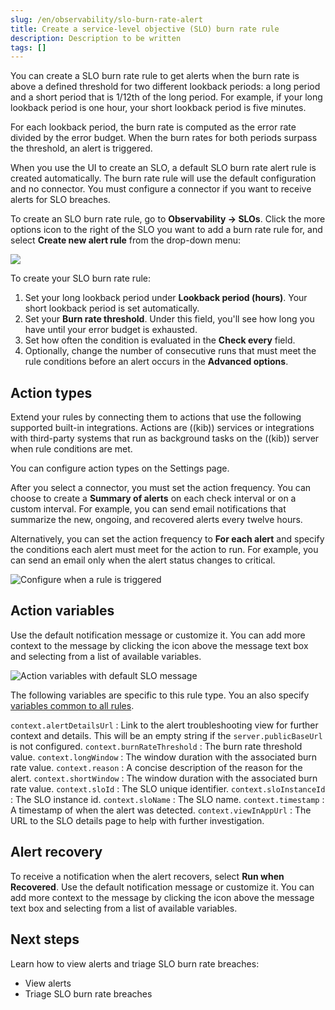 ```yaml
---
slug: /en/observability/slo-burn-rate-alert
title: Create a service-level objective (SLO) burn rate rule
description: Description to be written
tags: []
---
```



<div id="slo-burn-rate-alert"></div>

<SloLicense />

You can create a SLO burn rate rule to get alerts when the burn rate is above a defined threshold for two different lookback periods: a long period and a short period that is 1/12th of the long period.
For example, if your long lookback period is one hour, your short lookback period is five minutes.

For each lookback period, the burn rate is computed as the error rate divided by the error budget.
When the burn rates for both periods surpass the threshold, an alert is triggered.

<DocCallOut title="Note">
When you use the UI to create an SLO, a default SLO burn rate alert rule is created automatically.
The burn rate rule will use the default configuration and no connector.
You must configure a connector if you want to receive alerts for SLO breaches.
</DocCallOut>

To create an SLO burn rate rule, go to **Observability → SLOs**. Click the more options icon to the right of the SLO you want to add a burn rate rule for, and select **Create new alert rule** from the drop-down menu:

![](images/create-new-alert-rule-menu.png)

To create your SLO burn rate rule:

1. Set your long lookback period under **Lookback period (hours)**. Your short lookback period is set automatically.
1. Set your **Burn rate threshold**. Under this field, you'll see how long you have until your error budget is exhausted.
1. Set how often the condition is evaluated in the **Check every** field.
1. Optionally, change the number of consecutive runs that must meet the rule conditions before an alert occurs in the **Advanced options**.

<div id="action-types-slo"></div>

## Action types

Extend your rules by connecting them to actions that use the following
supported built-in integrations. Actions are ((kib)) services or integrations with
third-party systems that run as background tasks on the ((kib)) server when rule conditions are met.

You can configure action types on the <DocLink slug="/en/observability/configure-uptime-settings" section="configure-connectors">Settings</DocLink> page.

<AlertingConnectors />

After you select a connector, you must set the action frequency. You can choose to create a **Summary of alerts** on each check interval or on a custom interval. For example, you can send email notifications that summarize the new, ongoing, and recovered alerts every twelve hours.

Alternatively, you can set the action frequency to **For each alert** and specify the conditions each alert must meet for the action to run. For example, you can send an email only when the alert status changes to critical.

![Configure when a rule is triggered](images/slo-action-frequency.png)

<div id="action-variables-slo"></div>

## Action variables

Use the default notification message or customize it.
You can add more context to the message by clicking the icon above the message text box
and selecting from a list of available variables.

![Action variables with default SLO message](images/slo-action-variables.png)

The following variables are specific to this rule type.
You an also specify [variables common to all rules](((kibana-ref))/rule-action-variables.html).

`context.alertDetailsUrl`
  : Link to the alert troubleshooting view for further context and details. This will be an empty string if the `server.publicBaseUrl` is not configured.
`context.burnRateThreshold`
  : The burn rate threshold value.
`context.longWindow`
  : The window duration with the associated burn rate value.
`context.reason`
  : A concise description of the reason for the alert.
`context.shortWindow`
  : The window duration with the associated burn rate value.
`context.sloId`
  : The SLO unique identifier.
`context.sloInstanceId`
  : The SLO instance id.
`context.sloName`
  : The SLO name.
`context.timestamp`
  : A timestamp of when the alert was detected.
`context.viewInAppUrl`
    : The URL to the SLO details page to help with further investigation.

<div id="recovery-variables-slo"></div>

## Alert recovery

To receive a notification when the alert recovers, select **Run when Recovered**. Use the default notification message or customize it. You can add more context to the message by clicking the icon above the message text box and selecting from a list of available variables.

<DocImage size="xl" url="images/duration-anomaly-alert-recovery.png" alt='Default recovery message for Uptime duration anomaly rules with open "Add variable" popup listing available action variables' />

<div id="slo-creation-next-steps"></div>

## Next steps

Learn how to view alerts and triage SLO burn rate breaches:

* <DocLink slug="/en/observability/view-observability-alerts">View alerts</DocLink>
* <DocLink slug="/en/observability/triage-slo-burn-rate-breaches">Triage SLO burn rate breaches</DocLink>


